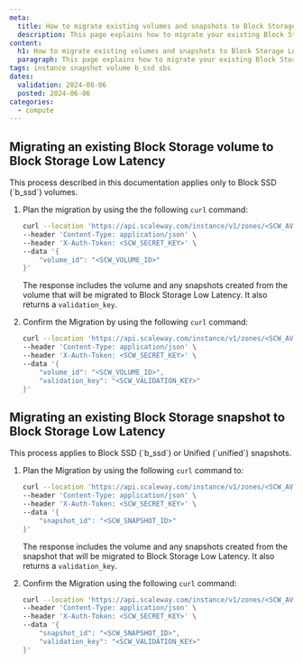 ```yaml
---
meta:
  title: How to migrate existing volumes and snapshots to Block Storage Low Latency
  description: This page explains how to migrate your existing Block Storage volumes and snapshots to Scaleway's Block Storage Low Latency.
content:
  h1: How to migrate existing volumes and snapshots to Block Storage Low Latency
  paragraph: This page explains how to migrate your existing Block Storage volumes and snapshots to Scaleway's Block Storage Low Latency.
tags: instance snapshot volume b_ssd sbs
dates:
  validation: 2024-08-06
  posted: 2024-06-06
categories:
  - compute
---
```


## Migrating an existing Block Storage volume to Block Storage Low Latency

<Message type="important">
    This process described in this documentation applies only to Block SSD (`b_ssd`) volumes.
</Message>

1. Plan the migration by using the the following `curl` command:

   ```bash
   curl --location 'https://api.scaleway.com/instance/v1/zones/<SCW_AVAILABILITY_ZONE>/block-migration/plan' \
   --header 'Content-Type: application/json' \
   --header 'X-Auth-Token: <SCW_SECRET_KEY>' \
   --data '{
       "volume_id": "<SCW_VOLUME_ID>"
   }'
   ```

   The response includes the volume and any snapshots created from the volume that will be migrated to Block Storage Low Latency. It also returns a `validation_key`.

2. Confirm the Migration by using the following `curl` command:

   ```bash
   curl --location 'https://api.scaleway.com/instance/v1/zones/<SCW_AVAILABILITY_ZONE>/block-migration/apply' \
   --header 'Content-Type: application/json' \
   --header 'X-Auth-Token: <SCW_SECRET_KEY>' \
   --data '{
       "volume_id": "<SCW_VOLUME_ID>",
       "validation_key": "<SCW_VALIDATION_KEY>"
   }'
   ```

## Migrating an existing Block Storage snapshot to Block Storage Low Latency

<Message type="important">
    This process applies to Block SSD (`b_ssd`) or Unified (`unified`) snapshots.
</Message>

1. Plan the Migration by using the following `curl` command to:

   ```bash
   curl --location 'https://api.scaleway.com/instance/v1/zones/<SCW_AVAILABILITY_ZONE>/block-migration/plan' \
   --header 'Content-Type: application/json' \
   --header 'X-Auth-Token: <SCW_SECRET_KEY>' \
   --data '{
       "snapshot_id": "<SCW_SNAPSHOT_ID>"
   }'
   ```

   The response includes the volume and any snapshots created from the snapshot that will be migrated to Block Storage Low Latency. It also returns a `validation_key`.

2. Confirm the Migration using the following `curl` command:

   ```bash
   curl --location 'https://api.scaleway.com/instance/v1/zones/<SCW_AVAILABILITY_ZONE>/block-migration/apply' \
   --header 'Content-Type: application/json' \
   --header 'X-Auth-Token: <SCW_SECRET_KEY>' \
   --data '{
       "snapshot_id": "<SCW_SNAPSHOT_ID>",
       "validation_key": "<SCW_VALIDATION_KEY>"
   }'
   ```
